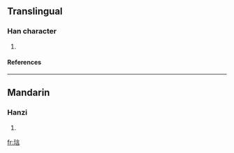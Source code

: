 ==Translingual==
===Han character===
{{Han char|rn=96|rad=玉|as=07|sn=11|four=|canj=一土卜一口 (MGYMR)}}
# {{defn|Han|sort=玉07}}
====References====
{{Han ref|kx=0732.280|dkj=21010|dj=1144.050|hdz=21118.070|uh=7402|ud=29698}}

----
==Mandarin==
===Hanzi===
{{cmn-hanzi|pin=[[juān]] ([[juan1]]), [[xuàn]] ([[xuan4]]), [[yán]] ([[yan2]])|wg=chüan<sup>1</sup>, hsüan<sup>4</sup>, yen<sup>2</sup>}}
# {{defn|Mandarin}}

[[fr:琂]]